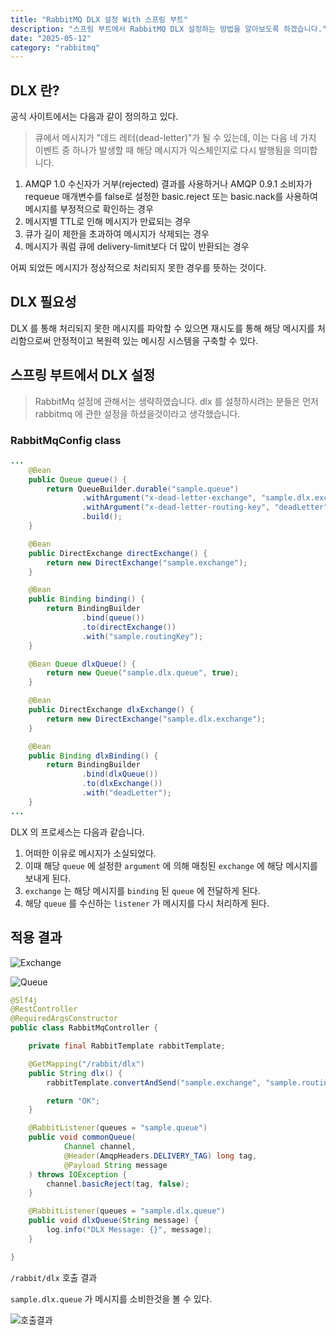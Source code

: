 ```yaml
---
title: "RabbitMQ DLX 설정 With 스프링 부트"
description: "스프링 부트에서 RabbitMQ DLX 설정하는 방법을 알아보도록 하겠습니다."
date: "2025-05-12"
category: "rabbitmq"
---
```


## DLX 란?
공식 사이트에서는 다음과 같이 정의하고 있다.

>큐에서 메시지가 "데드 레터(dead-letter)"가 될 수 있는데, 이는 다음 네 가지 이벤트 중 하나가 발생할 때 해당 메시지가 익스체인지로 다시 발행됨을 의미합니다.

1. AMQP 1.0 수신자가 거부(rejected) 결과를 사용하거나 AMQP 0.9.1 소비자가 requeue 매개변수를 false로 설정한 basic.reject 또는 basic.nack를 사용하여 메시지를 부정적으로 확인하는 경우
2. 메시지별 TTL로 인해 메시지가 만료되는 경우
3. 큐가 길이 제한을 초과하여 메시지가 삭제되는 경우
4. 메시지가 쿼럼 큐에 delivery-limit보다 더 많이 반환되는 경우


어찌 되었든 메시지가 정상적으로 처리되지 못한 경우를 뜻하는 것이다.

## DLX 필요성

DLX 를 통해 처리되지 못한 메시지를 파악할 수 있으면 재시도를 통해 해당 메시지를 처리함으로써 안정적이고 복원력 있는 메시징 시스템을 구축할 수 있다.


## 스프링 부트에서 DLX 설정
> RabbitMq 설정에 관해서는 생략하였습니다. dlx 를 설정하시려는 분들은 먼저 rabbitmq 에 관한 설정을 하셨을것이라고 생각했습니다.

### RabbitMqConfig class

```java
...
    @Bean
    public Queue queue() {
        return QueueBuilder.durable("sample.queue")
                .withArgument("x-dead-letter-exchange", "sample.dlx.exchange")
                .withArgument("x-dead-letter-routing-key", "deadLetter")
                .build();
    }

    @Bean
    public DirectExchange directExchange() {
        return new DirectExchange("sample.exchange");
    }

    @Bean
    public Binding binding() {
        return BindingBuilder
                .bind(queue())
                .to(directExchange())
                .with("sample.routingKey");
    }

    @Bean Queue dlxQueue() {
        return new Queue("sample.dlx.queue", true);
    }

    @Bean
    public DirectExchange dlxExchange() {
        return new DirectExchange("sample.dlx.exchange");
    }

    @Bean
    public Binding dlxBinding() {
        return BindingBuilder
                .bind(dlxQueue())
                .to(dlxExchange())
                .with("deadLetter");
    }
...

```

DLX 의 프로세스는 다음과 같습니다.

1. 어떠한 이유로 메시지가 소실되었다.
2. 이때 해당 `queue` 에 설정한 `argument` 에 의해 매칭된 `exchange` 에 해당 메시지를 보내게 된다.
3. `exchange` 는 해당 메시지를 `binding` 된 `queue` 에 전달하게 된다.
4. 해당 `queue` 를 수신하는 `listener` 가 메시지를 다시 처리하게 된다.

## 적용 결과

![Exchange](/posts/rabbitmq/dlx/exchange_list.png)

![Queue](/posts/rabbitmq/dlx/queue_list.png) 


```java
@Slf4j
@RestController
@RequiredArgsConstructor
public class RabbitMqController {

    private final RabbitTemplate rabbitTemplate;

    @GetMapping("/rabbit/dlx")
    public String dlx() {
        rabbitTemplate.convertAndSend("sample.exchange", "sample.routingKey", "message");

        return "OK";
    }

    @RabbitListener(queues = "sample.queue")
    public void commonQueue(
            Channel channel,
            @Header(AmqpHeaders.DELIVERY_TAG) long tag,
            @Payload String message
    ) throws IOException {
        channel.basicReject(tag, false);
    }

    @RabbitListener(queues = "sample.dlx.queue")
    public void dlxQueue(String message) {
        log.info("DLX Message: {}", message);
    }

}

```

`/rabbit/dlx` 호출 결과

`sample.dlx.queue` 가 메시지를 소비한것을 볼 수 있다.

![호출결과](/posts/rabbitmq/dlx/result.png) 

